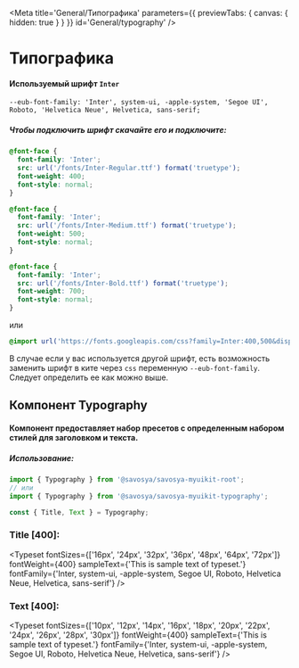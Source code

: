 
<Meta
  title='General/Типографика'
  parameters={{ previewTabs: { canvas: { hidden: true } } }}
  id='General/typography'
/>

# Типографика

#### Используемый шрифт ``Inter``

`--eub-font-family: 'Inter', system-ui, -apple-system, 'Segoe UI', Roboto, 'Helvetica Neue', Helvetica, sans-serif;`

##### Чтобы подключить шрифт скачайте его и подключите:

```css
@font-face {
  font-family: 'Inter';
  src: url('/fonts/Inter-Regular.ttf') format('truetype');
  font-weight: 400;
  font-style: normal;
}

@font-face {
  font-family: 'Inter';
  src: url('/fonts/Inter-Medium.ttf') format('truetype');
  font-weight: 500;
  font-style: normal;
}

@font-face {
  font-family: 'Inter';
  src: url('/fonts/Inter-Bold.ttf') format('truetype');
  font-weight: 700;
  font-style: normal;
}
```

или

```css
@import url('https://fonts.googleapis.com/css?family=Inter:400,500&display=swap');
```

В случае если у вас используется другой шрифт, есть возможность заменить шрифт в ките через `css` переменную `--eub-font-family`. Следует определить ее как можно выше.

## Компонент Typography

#### Компонент предоставляет набор пресетов с определенным набором стилей для заголовком и текста.

##### Использование:

```jsx
import { Typography } from '@savosya/savosya-myuikit-root';
// или
import { Typography } from '@savosya/savosya-myuikit-typography';

const { Title, Text } = Typography;
```

### Title [400]:

<Typeset
    fontSizes={['16px', '24px', '32px', '36px', '48px', '64px', '72px']}
    fontWeight={400}
    sampleText={'This is sample text of typeset.'}
    fontFamily={'Inter, system-ui, -apple-system, Segoe UI, Roboto, Helvetica Neue, Helvetica, sans-serif'}
/>

### Text [400]:

<Typeset
    fontSizes={['10px', '12px', '14px', '16px', '18px', '20px', '22px', '24px', '26px', '28px', '30px']}
    fontWeight={400}
    sampleText={'This is sample text of typeset.'}
    fontFamily={'Inter, system-ui, -apple-system, Segoe UI, Roboto, Helvetica Neue, Helvetica, sans-serif'}
/>
